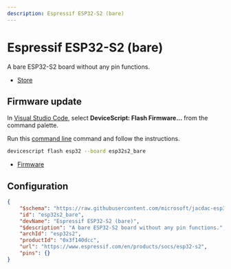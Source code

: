 ```yaml
---
description: Espressif ESP32-S2 (bare)
---
```

# Espressif ESP32-S2 (bare)

A bare ESP32-S2 board without any pin functions.


- [Store](https://www.espressif.com/en/products/socs/esp32-s2)




## Firmware update

In [Visual Studio Code](/getting-started/vscode),
select **DeviceScript: Flash Firmware...** from the command palette.
        
Run this [command line](/api/cli) command and follow the instructions.

```bash
devicescript flash esp32 --board esp32s2_bare
```


- [Firmware](https://github.com/microsoft/jacdac-esp32/releases/latest/download/devicescript-esp32s2-esp32s2_bare-0x1000.bin)

## Configuration

```json title="esp32s2_bare.json"
{
    "$schema": "https://raw.githubusercontent.com/microsoft/jacdac-esp32/main/boards/esp32deviceconfig.schema.json",
    "id": "esp32s2_bare",
    "devName": "Espressif ESP32-S2 (bare)",
    "$description": "A bare ESP32-S2 board without any pin functions.",
    "archId": "esp32s2",
    "productId": "0x3f140dcc",
    "url": "https://www.espressif.com/en/products/socs/esp32-s2",
    "pins": {}
}
```
